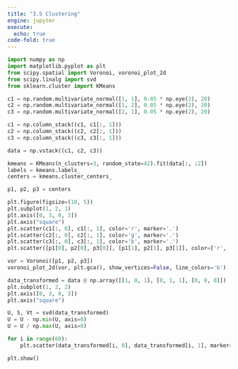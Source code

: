 ```yaml
---
title: "3.5 Clustering"
engine: jupyter
execute: 
  echo: true
code-fold: true
---
```


```python

import numpy as np
import matplotlib.pyplot as plt
from scipy.spatial import Voronoi, voronoi_plot_2d
from scipy.linalg import svd
from sklearn.cluster import KMeans

c1 = np.random.multivariate_normal([1, 1], 0.05 * np.eye(2), 20)
c2 = np.random.multivariate_normal([1, 2], 0.05 * np.eye(2), 20)
c3 = np.random.multivariate_normal([2, 1], 0.05 * np.eye(2), 20)

c1 = np.column_stack((c1, c1[:, 1]))
c2 = np.column_stack((c2, c2[:, 1]))
c3 = np.column_stack((c3, c3[:, 1]))

data = np.vstack((c1, c2, c3))

kmeans = KMeans(n_clusters=3, random_state=42).fit(data[:, :2])
labels = kmeans.labels_
centers = kmeans.cluster_centers_

p1, p2, p3 = centers

plt.figure(figsize=(10, 5))
plt.subplot(1, 2, 1)
plt.axis([0, 3, 0, 3])
plt.axis("square")
plt.scatter(c1[:, 0], c1[:, 1], color='r', marker='.')
plt.scatter(c2[:, 0], c2[:, 1], color='g', marker='.')
plt.scatter(c3[:, 0], c3[:, 1], color='b', marker='.')
plt.scatter([p1[0], p2[0], p3[0]], [p1[1], p2[1], p3[1]], color=['r', 'g', 'b'], marker='x', s=100, linewidths=2)

vor = Voronoi([p1, p2, p3])
voronoi_plot_2d(vor, plt.gca(), show_vertices=False, line_colors='b')

data_transformed = data @ np.array([[1, 0, 1], [0, 1, 1], [0, 0, 0]])
plt.subplot(1, 2, 2)
plt.axis([0, 3, 0, 3])
plt.axis("square")

U, S, Vt = svd(data_transformed)
U = U - np.min(U, axis=0)
U = U / np.max(U, axis=0)

for i in range(60):
    plt.scatter(data_transformed[i, 0], data_transformed[i, 1], marker='o')

plt.show()


```